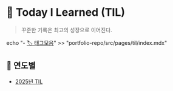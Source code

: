 # 📓 Today I Learned (TIL)

> 꾸준한 기록은 최고의 성장으로 이어진다.

echo "- [🏷️ 태그모음](/til/tags)" >> "portfolio-repo/src/pages/til/index.mdx"

## 📅 연도별

- [2025년 TIL](/til/til-2025)
